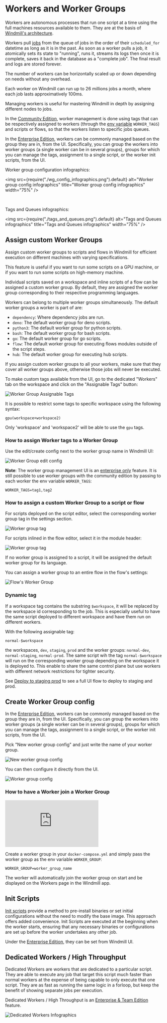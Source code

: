 
# Workers and Worker Groups

Workers are autonomous processes that run one script at a time using the full
machines resources available to them. They are at the basis of [Windmill's architecture](../../misc/10_architecture/index.md).

Workers pull [jobs](../20_jobs/index.mdx) from the queue of jobs in the order of their
`scheduled_for` datetime as long as it is in the past. As soon as a worker pulls
a job, it atomically sets its state to "running", runs it, streams its logs then
once it is complete, saves it back in the database as a "complete job". The
final result and logs are stored forever.

The number of workers can be horizontally scaled up or down depending on needs
without any overhead.

Each worker on Windmill can run up to 26 millions jobs a month, where each job lasts approximatively 100ms.

Managing workers is useful for mastering Windmill in depth by assigning different nodes to jobs.

In the [Community Edition](../../misc/7_plans_details/index.mdx), worker management is done using tags that can be respectively assigned to workers (through the [env variable](#how-to-assign-worker-tags-to-a-worker-group) `WORKER_TAGS`) and scripts or flows, so that the workers listen to specific jobs queues.

In the [Enterprise Edition](../../misc/7_plans_details/index.mdx), workers can be commonly managed based on the group they are in, from the UI. Specifically, you can group the workers into worker groups (a single worker can be in several groups), groups for which you can manage the tags, assignment to a single script, or the worker init scripts, from the UI.

Worker group configuration infographics:

<img src={require("./wg_config_infographics.png").default} alt="Worker group config infographics" title="Worker group config infographics" width="75%" />

<br/>

Tags and Queues infographics:

<img src={require("./tags_and_queues.png").default} alt="Tags and Queues infographics" title="Tags and Queues infographics" width="75%" />

## Assign custom Worker Groups

Assign custom worker groups to scripts and flows in Windmill for efficient execution on different machines with varying specifications.

This feature is useful if you want to run some scripts on a GPU machine, or if you want to run some scripts on high-memory machine.

Individual scripts saved on a workspace and inline scripts of a flow can be assigned a custom worker group. By default, they are assigned the worker group corresponding to their respective programming languages.

Workers can belong to multiple worker groups simultaneously. The default worker groups a worker is part of are:

- `dependency`: Where dependency jobs are run.
- `deno`: The default worker group for deno scripts.
- `python3`: The default worker group for python scripts.
- `bash`: The default worker group for bash scripts.
- `go`: The default worker group for go scripts.
- `flow`: The default worker group for executing flows modules outside of the script steps.
- `hub`: The default worker group for executing hub scripts.

If you assign custom worker groups to all your workers, make sure that they cover all worker groups above, otherwise those jobs will never be executed.

To make custom tags available from the UI, go to the dedicated "Workers" tab on the workspace and click on the "Assignable Tags" button:

![Worker Group Assignable Tags](./worker_group_ui_2.png)

It is possible to restrict some tags to specific workspace using the following syntax:

```
gpu(workspace+workspace2)
```

Only 'workspace' and 'workspace2' will be able to use the `gpu` tags.

### How to assign Worker tags to a Worker Group

Use the edit/create config next to the worker group name in Windmill UI:

![Worker Group edit config](./worker_group_ui.png)

**Note**: The worker group management UI is an [enterprise only](../../misc/7_plans_details/index.mdx) feature. It is still possible to use worker groups with the community edition by passing to each worker the env variable `WORKER_TAGS`:

```
WORKER_TAGS=tag1,tag2
```

### How to assign a custom Worker Group to a script or flow

For scripts deployed on the script editor, select the corresponding worker group tag in the settings section.

![Worker group tag](./select_script_builder.png)

For scripts inlined in the flow editor, select it in the module header:

![Worker group tag](./select_flow.png)

If no worker group is assigned to a script, it will be assigned the default worker group for its language.

You can assign a worker group to an entire flow in the flow's settings:

![Flow's Worker Group](flow_wg.png)

### Dynamic tag

If a workspace tag contains the substring `$workspace`, it will be replaced by the workspace id corresponding to the job. This is especially useful to have the same script deployed to different workspace and have them run on different workers.

With the following assignable tag:

```
normal-$workspace
```

the workspaces, `dev`, `staging`, `prod` and the worker groups: `normal-dev`, `normal-staging`, `normal-prod`. The same script wih the tag `normal-$workspace` will run on the corresponding worker group depending on the workspace it is deployed to. This enable to share the same control plane but use workers with different network restrictions for tighter security.

See [Deploy to staging prod](../12_staging_prod/index.md) to see a full UI flow to deploy to staging and prod.

## Create Worker Group config

In the [Enterprise Edition](../../misc/7_plans_details/index.mdx), workers can be commonly managed based on the group they are in, from the UI. Specifically, you can group the workers into worker groups (a single worker can be in several groups), groups for which you can manage the tags, assignment to a single script, or the worker init scripts, from the UI.

Pick "New worker group config" and just write the name of your worker group.

![New worker group config](../../../static/images/new_worker_group_config.png "New worker group config")

You can then configure it directly from the UI.

![Worker group config](../../../static/images/worker_group_config.png "Worker group config")


### How to have a Worker join a Worker Group

<iframe
    style={{ aspectRatio: '16/9' }}
    src="https://www.youtube.com/embed/LbjgWKFQWJc?vq=hd1080"
    title="YouTube video player"
    frameBorder="0"
    allow="accelerometer; autoplay; clipboard-write; encrypted-media; gyroscope; picture-in-picture; web-share"
    allowFullScreen
    className="border-2 rounded-xl object-cover w-full dark:border-gray-800"
></iframe>

<br/>

Create a worker group in your `docker-compose.yml` and simply pass the worker group as the env variable `WORKER_GROUP`:

```
WORKER_GROUP=worker_group_name
```

The worker will automatically join the worker group on start and be displayed on the Workers page in the Windmill app.


## Init Scripts

[Init scripts](../../advanced/8_preinstall_binaries/index.mdx#init-scripts) provide a method to pre-install binaries or set initial configurations without the need to modify the base image. This approach offers added convenience. Init Scripts are executed at the beginning when the worker starts, ensuring that any necessary binaries or configurations are set up before the worker undertakes any other job.


Under the [Enterprise Edition](../../misc/7_plans_details/index.mdx), they can be set from Windmill UI.

<div class="grid grid-cols-2 gap-6 mb-4">
	<DocCard
		title="Init Scripts"
		description="Init Scripts are executed at the beginning when the worker starts."
		href="/docs/advanced/preinstall_binaries#init-scripts"
	/>
</div>

## Dedicated Workers / High Throughput

Dedicated Workers are workers that are dedicated to a particular script. They are able to execute any job that target this script much faster than normal workers at the expense of being capable to only execute that one script.
They are as fast as running the same logic in a forloop, but keep the benefit of showing separate jobs per execution.

Dedicated Workers / High Throughput is an [Enterprise & Team Edition](../../misc/7_plans_details/index.mdx) feature.

![Dedicated Workers Infographics](../25_dedicated_workers/infographic.png "Dedicated Workers Infographics")

<div class="grid grid-cols-2 gap-6 mb-4">
	<DocCard
		title="Dedicated Workers / High Throughput"
		description="Dedicated Workers are workers that are dedicated to a particular script."
		href="/docs/core_concepts/dedicated_workers"
	/>
</div>